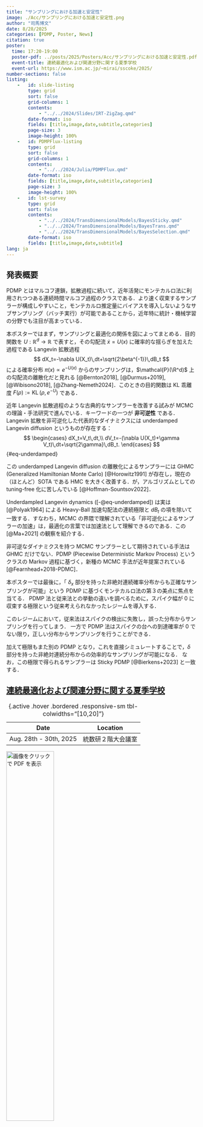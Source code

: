 ```yaml
---
title: "サンプリングにおける加速と安定性"
image: ./Acc/サンプリングにおける加速と安定性.png
author: "司馬博文"
date: 8/28/2025
categories: [PDMP, Poster, News]
citation: true
poster:
  time: 17:20-19:00
  poster-pdf: ../posts/2025/Posters/Acc/サンプリングにおける加速と安定性.pdf
  event-title: 連続最適化および関連分野に関する夏季学校
  event-url: https://www.ism.ac.jp/~mirai/sscoke/2025/
number-sections: false
listing: 
    -   id: slide-listing
        type: grid
        sort: false
        grid-columns: 1
        contents:
            - "../../2024/Slides/IRT-ZigZag.qmd"
        date-format: iso
        fields: [title,image,date,subtitle,categories]
        page-size: 3
        image-height: 100%
    -   id: PDMPFlux-listing
        type: grid
        sort: false
        grid-columns: 1
        contents:
            - "../../2024/Julia/PDMPFlux.qmd"
        date-format: iso
        fields: [title,image,date,subtitle,categories]
        page-size: 3
        image-height: 100%
    -   id: lst-survey
        type: grid
        sort: false
        contents:
            - "../../2024/TransDimensionalModels/BayesSticky.qmd"
            - "../../2024/TransDimensionalModels/BayesTrans.qmd"
            - "../../2024/TransDimensionalModels/BayesSelection.qmd"
        date-format: iso
        fields: [title,image,date,subtitle]
lang: ja
---
```


## 発表概要

PDMP とはマルコフ連鎖，拡散過程に続いて，近年活発にモンテカルロ法に利用されつつある連続時間マルコフ過程のクラスである．より速く収束するサンプラーが構成しやすいこと，モンテカルロ推定量にバイアスを導入しないようなサブサンプリング（バッチ実行）が可能であることから，近年特に統計・機械学習の分野でも注目が高まっている．

本ポスターではまず，サンプリングと最適化の関係を図によってまとめる．目的関数を $\newcommand{\R}{\mathbb{R}}U:\R^d\to\R$ で表すと，その勾配流 $\dot{x}=U(x)$ に確率的な揺らぎを加えた過程である Langevin 拡散過程
$$
dX_t=-\nabla U(X_t)\,dt+\sqrt{2\beta^{-1}}\,dB_t
$$
による確率分布 $\pi(x)\propto e^{-U(x)}$ からのサンプリングは，$\mathcal{P}(\R^d)$ 上の勾配流の離散化だと見れる [@Bernton2018], [@Durmus+2019], [@Wibisono2018], [@Zhang-Nemeth2024]．このときの目的関数は KL 乖離度 $F(\rho):=\operatorname{KL}(\rho,e^{-U})$ である．

近年 Langevin 拡散過程のような古典的なサンプラーを改善する試みが MCMC の理論・手法研究で進んでいる．キーワードの一つが **非可逆性** である．Langevin 拡散を非可逆化した代表的なダイナミクスには underdamped Langevin diffusion というものが存在する：
$$
\begin{cases}
dX_t=V_t\,dt,\\
dV_t=-(\nabla U(X_t)+\gamma V_t)\,dt+\sqrt{2\gamma}\,dB_t.
\end{cases}
$$ {#eq-underdamped}

この underdamped Langevin diffusion の離散化によるサンプラーには GHMC (Generalized Hamiltonian Monte Carlo) [@Horowitz1991] が存在し，現在の（ほとんど）SOTA である HMC を大きく改善する．が，アルゴリズムとしての tuning-free 化に苦しんでいる [@Hoffman-Sountsov2022]．

Underdampled Langevin dynamics ([-@eq-underdamped]) は実は [@Polyak1964] による Heavy-Ball 加速勾配法の連続極限と $dB_t$ の項を除いて一致する．すなわち，MCMC の界隈で理解されている「非可逆化によるサンプラーの加速」は，最適化の言葉では加速法として理解できるのである．この [@Ma+2021] の観察を紹介する．

非可逆なダイナミクスを持つ MCMC サンプラーとして期待されている手法は GHMC だけでない．PDMP (Piecewise Deterministic Markov Process) というクラスの Markov 過程に基づく，新種の MCMC 手法が近年提案されている [@Fearnhead+2018-PDMC]．

本ポスターでは最後に，「 $\delta_x$ 部分を持った非絶対連続確率分布からも正確なサンプリングが可能」という PDMP に基づくモンテカルロ法の第３の美点に焦点を当てる．
PDMP 法と従来法との挙動の違いを調べるために，スパイク幅が $0$ に収束する極限という従来考えられなかったレジームを導入する．

このレジームにおいて，従来法はスパイクの検出に失敗し，誤った分布からサンプリングを行ってしまう．
一方で PDMP 法はスパイクの台への到達確率が $0$ でない限り，正しい分布からサンプリングを行うことができる．

加えて極限もまた別の PDMP となり，これを直接シミュレートすることで，$\delta$ 部分を持った非絶対連続分布からの効率的なサンプリングが可能になる．
なお，この極限で得られるサンプラーは Sticky PDMP [@Bierkens+2023] と一致する．

## [連続最適化および関連分野に関する夏季学校](https://www.ism.ac.jp/~mirai/sscoke/2025/)

| Date | Location |
|:---:|:------:|
| Aug. 28th - 30th, 2025 | 統数研２階大会議室 |

: {.active .hover .bordered .responsive-sm tbl-colwidths="[10,20]"}

[![画像をクリックで PDF を表示](Acc/サンプリングにおける加速と安定性.png){width="50%"}](Acc/サンプリングにおける加速と安定性.pdf)


## 参考ページ集

PDMP とそのシミュレーションに関しては，次のスライドにわかりやすく解説されています：

::: {#slide-listing}
:::

図は全て発表者開発のパッケージ `PDMPFlux.jl` によるものです．

::: {#PDMPFlux-listing}
:::

Sticky PDMP [@Bierkens+2023] に関するさらに詳しい内容，またはベイズ変数選択一般については，次の記事にまとめています：

::: {#lst-survey}
:::

